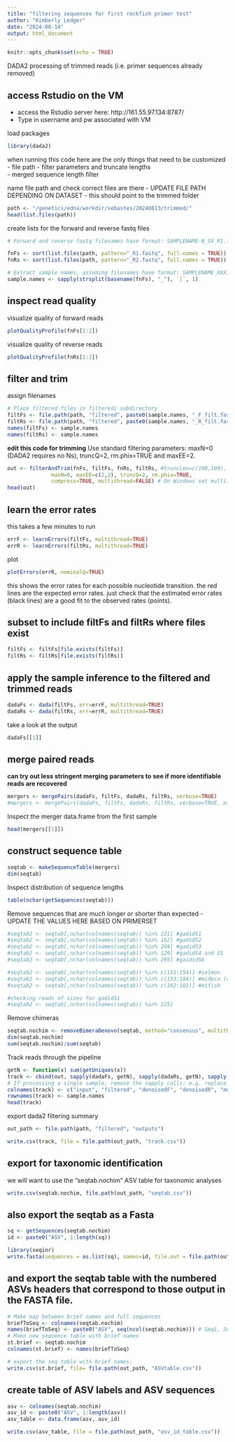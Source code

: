 ```yaml
---
title: "filtering sequences for first rockfish primer test"
author: "Kimberly Ledger"
date: "2024-08-14"
output: html_document
---
```


```r
knitr::opts_chunk$set(echo = TRUE)
```


DADA2 processing of trimmed reads (i.e. primer sequences already removed)

## access Rstudio on the VM 
* access the Rstudio server here: http://161.55.97.134:8787/
* Type in username and pw associated with VM

load packages
```r
library(dada2)
```

when running this code here are the only things that need to be customized
- file path 
- filter parameters and truncate lengths  
- merged sequence length filter 

name file path and check correct files are there - UPDATE FILE PATH DEPENDING ON DATASET - this should point to the trimmed folder
```r
path <- "/genetics/edna/workdir/sebastes/20240813/trimmed/"
head(list.files(path))
```

create lists for the forward and reverse fastq files 
```r
# Forward and reverse fastq filenames have format: SAMPLENAME-N_SX_R1.fastq and SAMPLENAME-N_SX_R2.fastq

fnFs <- sort(list.files(path, pattern="_R1.fastq", full.names = TRUE))
fnRs <- sort(list.files(path, pattern="_R2.fastq", full.names = TRUE))

# Extract sample names, assuming filenames have format: SAMPLENAME_XXX.fastq
sample.names <- sapply(strsplit(basename(fnFs), "_"), `[`, 1)
```

## inspect read quality 

visualize quality of forward reads 
```r
plotQualityProfile(fnFs[1:2])
```

visualize quality of reverse reads
```r
plotQualityProfile(fnRs[1:2])
```


## filter and trim 

assign filenames 
```r
# Place filtered files in filtered/ subdirectory
filtFs <- file.path(path, "filtered", paste0(sample.names, "_F_filt.fastq.gz"))
filtRs <- file.path(path, "filtered", paste0(sample.names, "_R_filt.fastq.gz"))
names(filtFs) <- sample.names
names(filtRs) <- sample.names
```

**edit this code for trimming**
Use standard filtering parameters: maxN=0 (DADA2 requires no Ns), truncQ=2, rm.phix=TRUE and maxEE=2.

```r
out <- filterAndTrim(fnFs, filtFs, fnRs, filtRs, #truncLen=c(100,100),
              maxN=0, maxEE=c(2,2), truncQ=2, rm.phix=TRUE,
              compress=TRUE, multithread=FALSE) # On Windows set multithread=FALSE
head(out)
```


## learn the error rates 
this takes a few minutes to run
```r
errF <- learnErrors(filtFs, multithread=TRUE)
errR <- learnErrors(filtRs, multithread=TRUE)
```

plot
```r
plotErrors(errR, nominalQ=TRUE)
```

this shows the error rates for each possible nucleotide transition. the red lines are the expected error rates. just check that the estimated error rates (black lines) are a good fit to the observed rates (points). 

## subset to include filtFs and filtRs where files exist
```r
filtFs <- filtFs[file.exists(filtFs)]
filtRs <- filtRs[file.exists(filtRs)]
```


## apply the sample inference to the filtered and trimmed reads
```r
dadaFs <- dada(filtFs, err=errF, multithread=TRUE)
dadaRs <- dada(filtRs, err=errR, multithread=TRUE)
```

take a look at the output
```r
dadaFs[[1]]
```


## merge paired reads
**can try out less stringent merging parameters to see if more identifiable reads are recovered**
```r
mergers <- mergePairs(dadaFs, filtFs, dadaRs, filtRs, verbose=TRUE)
#mergers <- mergePairs(dadaFs, filtFs, dadaRs, filtRs, verbose=TRUE, minOverlap = 8, maxMismatch = 2)
```

Inspect the merger data.frame from the first sample
```r
head(mergers[[1]])
```


## construct sequence table 

```r
seqtab <- makeSequenceTable(mergers)
dim(seqtab)
```

Inspect distribution of sequence lengths
```r
table(nchar(getSequences(seqtab)))
```


Remove sequences that are much longer or shorter than expected - UPDATE THE VALUES HERE BASED ON PRIMERSET
```r
#seqtab2 <- seqtab[,nchar(colnames(seqtab)) %in% 221] #gadidS1
#seqtab2 <- seqtab[,nchar(colnames(seqtab)) %in% 162] #gadidS2
#seqtab2 <- seqtab[,nchar(colnames(seqtab)) %in% 204] #gadidS3
#seqtab2 <- seqtab[,nchar(colnames(seqtab)) %in% 129] #gadidS4 and S5
#seqtab2 <- seqtab[,nchar(colnames(seqtab)) %in% 205] #gaididS6

#seqtab2 <- seqtab[,nchar(colnames(seqtab)) %in% c(151:154)] #salmon
#seqtab2 <- seqtab[,nchar(colnames(seqtab)) %in% c(153:184)] #mideca (amplicon size according to original publication)
#seqtab2 <- seqtab[,nchar(colnames(seqtab)) %in% c(162:182)] #mifish

#checking reads of sizes for gadidS1 
#seqtab2 <- seqtab[,nchar(colnames(seqtab)) %in% 225]
```

Remove chimeras
```r
seqtab.nochim <- removeBimeraDenovo(seqtab, method="consensus", multithread=TRUE, verbose=TRUE)
dim(seqtab.nochim)
sum(seqtab.nochim)/sum(seqtab)
```

Track reads through the pipeline
```r
getN <- function(x) sum(getUniques(x))
track <- cbind(out, sapply(dadaFs, getN), sapply(dadaRs, getN), sapply(mergers, getN), rowSums(seqtab), rowSums(seqtab.nochim))
# If processing a single sample, remove the sapply calls: e.g. replace sapply(dadaFs, getN) with getN(dadaFs)
colnames(track) <- c("input", "filtered", "denoisedF", "denoisedR", "merged", "correct_length","nonchim")
rownames(track) <- sample.names
head(track)
```


export dada2 filtering summary 
```r
out_path <- file.path(path, "filtered", "outputs")

write.csv(track, file = file.path(out_path, "track.csv"))
```



## export for taxonomic identification
we will want to use the "seqtab.nochim" ASV table for taxonomic analyses

```r
write.csv(seqtab.nochim, file.path(out_path, "seqtab.csv"))
```


## also export the seqtab as a Fasta
```r
sq <- getSequences(seqtab.nochim)
id <- paste0("ASV", 1:length(sq))

library(seqinr)
write.fasta(sequences = as.list(sq), names=id, file.out = file.path(out_path, "myasvs.fasta"))
```



## and export the seqtab table with the numbered ASVs headers that correspond to those output in the FASTA file.
```r
# Make map between brief names and full sequences
briefToSeq <- colnames(seqtab.nochim)
names(briefToSeq) <- paste0("ASV", seq(ncol(seqtab.nochim))) # Seq1, Seq2, ...
# Make new sequence table with brief names
st.brief <- seqtab.nochim
colnames(st.brief) <- names(briefToSeq)

# export the seq table with brief names:
write.csv(st.brief, file= file.path(out_path, "ASVtable.csv"))
```


## create table of ASV labels and ASV sequences
```r
asv <- colnames(seqtab.nochim)
asv_id <- paste0("ASV", 1:length(asv))
asv_table <- data.frame(asv, asv_id)

write.csv(asv_table, file = file.path(out_path, "asv_id_table.csv"))
```
